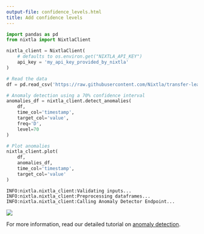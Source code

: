 ```yaml
---
output-file: confidence_levels.html
title: Add confidence levels
---
```



```python
import pandas as pd
from nixtla import NixtlaClient
```


```python
nixtla_client = NixtlaClient(
    # defaults to os.environ.get("NIXTLA_API_KEY")
    api_key = 'my_api_key_provided_by_nixtla'
)
```


```python
# Read the data
df = pd.read_csv('https://raw.githubusercontent.com/Nixtla/transfer-learning-time-series/main/datasets/peyton_manning.csv')

# Anomaly detection using a 70% confidence interval
anomalies_df = nixtla_client.detect_anomalies(
    df, 
    time_col='timestamp', 
    target_col='value', 
    freq='D',
    level=70
)

# Plot anomalies
nixtla_client.plot(
    df, 
    anomalies_df,
    time_col='timestamp', 
    target_col='value'
)
```

``` text
INFO:nixtla.nixtla_client:Validating inputs...
INFO:nixtla.nixtla_client:Preprocessing dataframes...
INFO:nixtla.nixtla_client:Calling Anomaly Detector Endpoint...
```

![](/nixtla/docs/capabilities/anomaly-detection/04_confidence_levels_files/figure-markdown_strict/cell-4-output-2.png)

For more information, read our detailed tutorial on [anomaly
detection](https://docs.nixtla.io/docs/tutorials/anomaly_detection).

